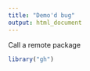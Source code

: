 ```yaml
---
title: "Demo'd bug"
output: html_document
---
```



Call a remote package

```r
library("gh")
```

